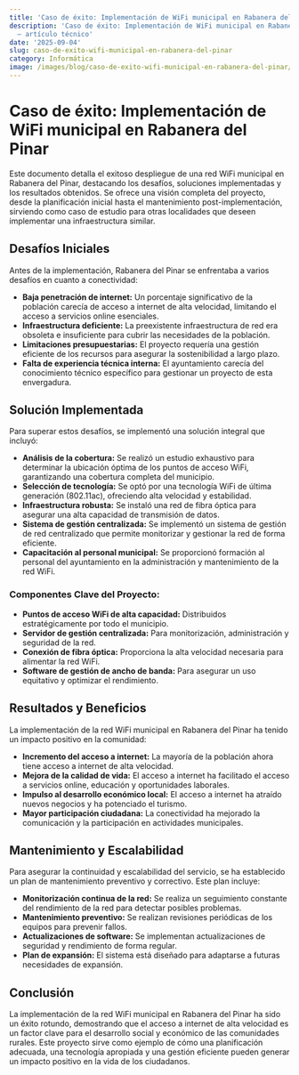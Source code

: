 ```yaml
---
title: 'Caso de éxito: Implementación de WiFi municipal en Rabanera del Pinar'
description: 'Caso de éxito: Implementación de WiFi municipal en Rabanera del Pinar
  — artículo técnico'
date: '2025-09-04'
slug: caso-de-exito-wifi-municipal-en-rabanera-del-pinar
category: Informática
image: /images/blog/caso-de-exito-wifi-municipal-en-rabanera-del-pinar/caso-de-exito-wifi-municipal-en-rabanera-del-pinar-hero-001.webp
---
```


# Caso de éxito: Implementación de WiFi municipal en Rabanera del Pinar

Este documento detalla el exitoso despliegue de una red WiFi municipal en Rabanera del Pinar, destacando los desafíos, soluciones implementadas y los resultados obtenidos.  Se ofrece una visión completa del proyecto, desde la planificación inicial hasta el mantenimiento post-implementación, sirviendo como caso de estudio para otras localidades que deseen implementar una infraestructura similar.

## Desafíos Iniciales

Antes de la implementación, Rabanera del Pinar se enfrentaba a varios desafíos en cuanto a conectividad:

* **Baja penetración de internet:** Un porcentaje significativo de la población carecía de acceso a internet de alta velocidad, limitando el acceso a servicios online esenciales.
* **Infraestructura deficiente:** La preexistente infraestructura de red era obsoleta e insuficiente para cubrir las necesidades de la población.
* **Limitaciones presupuestarias:** El proyecto requería una gestión eficiente de los recursos para asegurar la sostenibilidad a largo plazo.
* **Falta de experiencia técnica interna:** El ayuntamiento carecía del conocimiento técnico específico para gestionar un proyecto de esta envergadura.

## Solución Implementada

Para superar estos desafíos, se implementó una solución integral que incluyó:

* **Análisis de la cobertura:** Se realizó un estudio exhaustivo para determinar la ubicación óptima de los puntos de acceso WiFi, garantizando una cobertura completa del municipio.
* **Selección de tecnología:** Se optó por una tecnología WiFi de última generación (802.11ac), ofreciendo alta velocidad y estabilidad.
* **Infraestructura robusta:** Se instaló una red de fibra óptica para asegurar una alta capacidad de transmisión de datos.
* **Sistema de gestión centralizada:** Se implementó un sistema de gestión de red centralizado que permite monitorizar y gestionar la red de forma eficiente.
* **Capacitación al personal municipal:** Se proporcionó formación al personal del ayuntamiento en la administración y mantenimiento de la red WiFi.

###  Componentes Clave del Proyecto:

* **Puntos de acceso WiFi de alta capacidad:** Distribuidos estratégicamente por todo el municipio.
* **Servidor de gestión centralizada:** Para monitorización, administración y seguridad de la red.
* **Conexión de fibra óptica:** Proporciona la alta velocidad necesaria para alimentar la red WiFi.
* **Software de gestión de ancho de banda:**  Para asegurar un uso equitativo y optimizar el rendimiento.

## Resultados y Beneficios

La implementación de la red WiFi municipal en Rabanera del Pinar ha tenido un impacto positivo en la comunidad:

* **Incremento del acceso a internet:** La mayoría de la población ahora tiene acceso a internet de alta velocidad.
* **Mejora de la calidad de vida:** El acceso a internet ha facilitado el acceso a servicios online, educación y oportunidades laborales.
* **Impulso al desarrollo económico local:**  El acceso a internet ha atraído nuevos negocios y ha potenciado el turismo.
* **Mayor participación ciudadana:**  La conectividad ha mejorado la comunicación y la participación en actividades municipales.

##  Mantenimiento y Escalabilidad

Para asegurar la continuidad y escalabilidad del servicio, se ha establecido un plan de mantenimiento preventivo y correctivo.  Este plan incluye:

* **Monitorización continua de la red:** Se realiza un seguimiento constante del rendimiento de la red para detectar posibles problemas.
* **Mantenimiento preventivo:** Se realizan revisiones periódicas de los equipos para prevenir fallos.
* **Actualizaciones de software:** Se implementan actualizaciones de seguridad y rendimiento de forma regular.
* **Plan de expansión:** El sistema está diseñado para adaptarse a futuras necesidades de expansión.


## Conclusión

La implementación de la red WiFi municipal en Rabanera del Pinar ha sido un éxito rotundo, demostrando que el acceso a internet de alta velocidad es un factor clave para el desarrollo social y económico de las comunidades rurales. Este proyecto sirve como ejemplo de cómo una planificación adecuada, una tecnología apropiada y una gestión eficiente pueden generar un impacto positivo en la vida de los ciudadanos.
